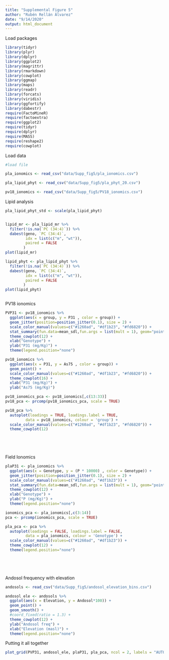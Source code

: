 ```yaml
---
title: "Supplemental Figure 5"
author: "Rubén Rellán Álvarez"
date: "9/14/2020"
output: html_document
---
```




Load packages
```r
library(tidyr)
library(plyr)
library(dplyr)
library(ggplot2)
library(magrittr)
library(rmarkdown)
library(cowplot)
library(ggmap)
library(maps)
library(readr)
library(forcats)
library(viridis)
library(ggfortify)
library(dabestr)
require(FactoMineR)
require(factoextra)
require(ggplot2)
require(tidyr)
require(dplyr)
require(MASS)
require(reshape2)
require(cowplot)

```


Load data

```r
#load file

pla_ionomics <- read_csv("data/Supp_fig5/pla_ionomics.csv")

pla_lipid_phyt <- read_csv("data/Supp_fig5/pla_phyt_20.csv")

pv18_ionomics <- read_csv("data/Supp_fig5/PV18_ionomics.csv")
```

Lipid analysis

```r
pla_lipid_phyt_std <- scale(pla_lipid_phyt)


lipid_mr <- pla_lipid_mr %>%
  filter(!is.na(`PC (34:4)`)) %>%
  dabest(geno, `PC (34:4)`, 
         idx = list(c("m", "wt")),
         paired = FALSE
        )
plot(lipid_mr)

lipid_phyt <- pla_lipid_phyt %>%
  filter(!is.na(`PC (34:4)`)) %>%
  dabest(geno, `PC (34:4)`, 
         idx = list(c("m", "wt")),
         paired = FALSE
        )
plot(lipid_phyt)



```

PV18 ionomics

```r


PVP31 <- pv18_ionomics %>%
  ggplot(aes(x = group, y = P31 , color = group)) +
  geom_jitter(position=position_jitter(0.1), size = 2) +
  scale_color_manual(values=c("#1260ad", "#df1b23", "#fd6820")) +
  stat_summary(fun.data=mean_sdl,fun.args = list(mult = 1), geom="pointrange", color = "black") +
  theme_cowplot(12) +
  xlab("Genotype") +
  ylab("P31 (mg/Kg)") +
  theme(legend.position="none")

pv18_ionomics %>%
  ggplot(aes(x = P31, y = As75 , color = group)) +
  geom_point() +
  scale_color_manual(values=c("#1260ad", "#df1b23", "#fd6820")) +
  theme_cowplot(16) +
  xlab("P31 (mg/Kg)") +
  ylab("As75 (mg/Kg)")

pv18_ionomics_pca <- pv18_ionomics[,c(13:33)]
pv18_pca <- prcomp(pv18_ionomics_pca, scale = TRUE)

pv18_pca %>% 
  autoplot(loadings = TRUE, loadings.label = TRUE,
         data = pv18_ionomics, colour = 'group') +
  scale_color_manual(values=c("#1260ad", "#df1b23", "#fd6820")) +
  theme_cowplot(12)
  


  
```


Field Ionomics

```r


plaP31 <- pla_ionomics %>%
  ggplot(aes(x = Genotype, y = (P * 10000) , color = Genotype)) +
  geom_jitter(position=position_jitter(0.1), size = 2) +
  scale_color_manual(values=c("#1260ad", "#df1b23")) +
  stat_summary(fun.data=mean_sdl,fun.args = list(mult = 1), geom="pointrange", color = "black") +
  theme_cowplot(12) +
  xlab("Genotype") +
  ylab("P (mg/Kg)") +
  theme(legend.position="none")

ionomics_pca <- pla_ionomics[,c(3:14)]
pca <- prcomp(ionomics_pca, scale = TRUE)

pla_pca <- pca %>% 
  autoplot(loadings = FALSE, loadings.label = FALSE,
         data = pla_ionomics, colour = 'Genotype') +
  scale_color_manual(values=c("#1260ad", "#df1b23")) +
  theme_cowplot(12) +
  theme(legend.position="none")
  


  
```

Andosol frequency with elevation

```r
andosols <- read_csv("data/Supp_fig5/andosol_elevation_bins.csv")

andosol_ele <- andosols %>%
  ggplot(aes(x = Elevation, y = Andosol*100)) +
  geom_point() +
  geom_smooth() +
  #coord_fixed(ratio = 1.3) +
  theme_cowplot(12) +
  ylab("Andosol freq") +
  xlab("Elevation (masl)") +
  theme(legend.position="none")
```

Putting it all together

```r
plot_grid(PVP31, andosol_ele, plaP31, pla_pca, ncol = 2, labels = "AUTO")
```

